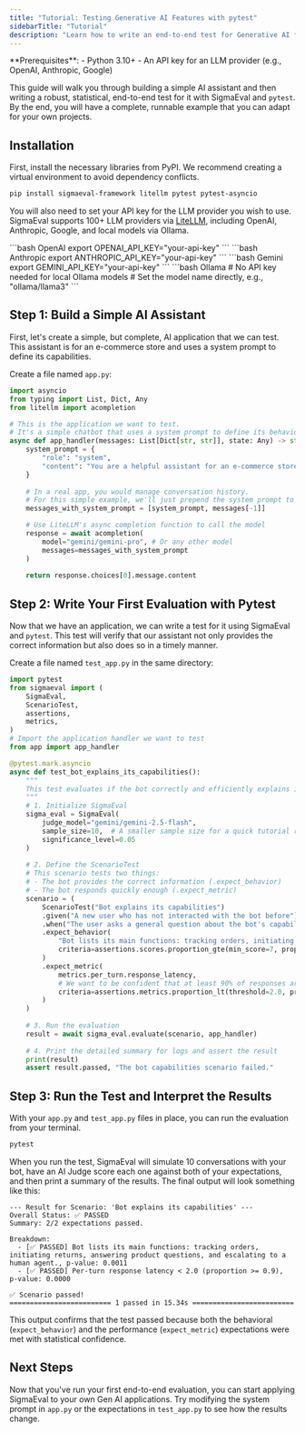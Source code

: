 ```yaml
---
title: "Tutorial: Testing Generative AI Features with pytest"
sidebarTitle: "Tutorial"
description: "Learn how to write an end-to-end test for Generative AI features using pytest, LiteLLM, and SigmaEval"
---
```


<Info>
  **Prerequisites**:
  - Python 3.10+
  - An API key for an LLM provider (e.g., OpenAI, Anthropic, Google)
</Info>

This guide will walk you through building a simple AI assistant and then writing a robust, statistical, end-to-end test for it with SigmaEval and `pytest`. By the end, you will have a complete, runnable example that you can adapt for your own projects.

## Installation

First, install the necessary libraries from PyPI. We recommend creating a virtual environment to avoid dependency conflicts.

```bash
pip install sigmaeval-framework litellm pytest pytest-asyncio
```

You will also need to set your API key for the LLM provider you wish to use. SigmaEval supports 100+ LLM providers via [LiteLLM](https://litellm.ai/), including OpenAI, Anthropic, Google, and local models via Ollama.

<CodeGroup>
```bash OpenAI
export OPENAI_API_KEY="your-api-key"
```
```bash Anthropic
export ANTHROPIC_API_KEY="your-api-key"
```
```bash Gemini
export GEMINI_API_KEY="your-api-key"
```
```bash Ollama
# No API key needed for local Ollama models
# Set the model name directly, e.g., "ollama/llama3"
```
</CodeGroup>

## Step 1: Build a Simple AI Assistant

First, let's create a simple, but complete, AI application that we can test. This assistant is for an e-commerce store and uses a system prompt to define its capabilities.

Create a file named `app.py`:

```python app.py
import asyncio
from typing import List, Dict, Any
from litellm import acompletion

# This is the application we want to test.
# It's a simple chatbot that uses a system prompt to define its behavior.
async def app_handler(messages: List[Dict[str, str]], state: Any) -> str:
    system_prompt = {
        "role": "system",
        "content": "You are a helpful assistant for an e-commerce store. Your main functions are: tracking orders, initiating returns, answering product questions, and escalating to a human agent. Keep your answers concise."
    }
    
    # In a real app, you would manage conversation history.
    # For this simple example, we'll just prepend the system prompt to the latest user message.
    messages_with_system_prompt = [system_prompt, messages[-1]]

    # Use LiteLLM's async completion function to call the model
    response = await acompletion(
        model="gemini/gemini-pro", # Or any other model
        messages=messages_with_system_prompt
    )
    
    return response.choices[0].message.content
```

## Step 2: Write Your First Evaluation with Pytest

Now that we have an application, we can write a test for it using SigmaEval and `pytest`. This test will verify that our assistant not only provides the correct information but also does so in a timely manner.

Create a file named `test_app.py` in the same directory:

```python test_app.py
import pytest
from sigmaeval import (
    SigmaEval,
    ScenarioTest,
    assertions,
    metrics,
)
# Import the application handler we want to test
from app import app_handler

@pytest.mark.asyncio
async def test_bot_explains_its_capabilities():
    """
    This test evaluates if the bot correctly and efficiently explains its capabilities.
    """
    # 1. Initialize SigmaEval
    sigma_eval = SigmaEval(
        judge_model="gemini/gemini-2.5-flash",
        sample_size=10,  # A smaller sample size for a quick tutorial run
        significance_level=0.05
    )
    
    # 2. Define the ScenarioTest
    # This scenario tests two things:
    # - The bot provides the correct information (.expect_behavior)
    # - The bot responds quickly enough (.expect_metric)
    scenario = (
        ScenarioTest("Bot explains its capabilities")
        .given("A new user who has not interacted with the bot before")
        .when("The user asks a general question about the bot's capabilities, like 'what can you do?'")
        .expect_behavior(
            "Bot lists its main functions: tracking orders, initiating returns, answering product questions, and escalating to a human agent.",
            criteria=assertions.scores.proportion_gte(min_score=7, proportion=0.90)
        )
        .expect_metric(
            metrics.per_turn.response_latency,
            # We want to be confident that at least 90% of responses are faster than 2 seconds.
            criteria=assertions.metrics.proportion_lt(threshold=2.0, proportion=0.90)
        )
    )
    
    # 3. Run the evaluation
    result = await sigma_eval.evaluate(scenario, app_handler)
    
    # 4. Print the detailed summary for logs and assert the result
    print(result)
    assert result.passed, "The bot capabilities scenario failed."
```

## Step 3: Run the Test and Interpret the Results

With your `app.py` and `test_app.py` files in place, you can run the evaluation from your terminal.

```bash
pytest
```

When you run the test, SigmaEval will simulate 10 conversations with your bot, have an AI Judge score each one against both of your expectations, and then print a summary of the results. The final output will look something like this:

```text
--- Result for Scenario: 'Bot explains its capabilities' ---
Overall Status: ✅ PASSED
Summary: 2/2 expectations passed.

Breakdown:
  - [✅ PASSED] Bot lists its main functions: tracking orders, initiating returns, answering product questions, and escalating to a human agent., p-value: 0.0011
  - [✅ PASSED] Per-turn response latency < 2.0 (proportion >= 0.9), p-value: 0.0000

✅ Scenario passed!
========================= 1 passed in 15.34s =========================
```

This output confirms that the test passed because both the behavioral (`expect_behavior`) and the performance (`expect_metric`) expectations were met with statistical confidence.

## Next Steps

Now that you've run your first end-to-end evaluation, you can start applying SigmaEval to your own Gen AI applications. Try modifying the system prompt in `app.py` or the expectations in `test_app.py` to see how the results change.
